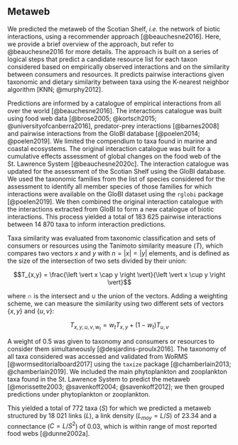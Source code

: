 ## Metaweb {#metamodule}

We predicted the metaweb of the Scotian Shelf, *i.e.* the network of biotic interactions, using a recommender approach [@beauchesne2016]. Here, we provide a brief overview of the approach, but refer to @beauchesne2016 for more details. The approach is built on a series of logical steps that predict a candidate resource list for each taxon considered based on empirically observed interactions and on the similarity between consumers and resources. It predicts pairwise interactions given taxonomic and dietary similarity between taxa using the K-nearest neighbor algorithm [KNN; @murphy2012]. 

Predictions are informed by a catalogue of empirical interactions from all over the world [@beauchesne2016]. The interactions catalogue was built using food web data [@brose2005; @kortsch2015; @universityofcanberra2016], predator-prey interactions [@barnes2008] and pairwise interactions from the GloBI database [@poelen2014; @poelen2019]. We limited the compendium to taxa found in marine and coastal ecosystems. The original interaction catalogue was built for a cumulative effects assessment of global changes on the food web of the St. Lawrence System [@beauchesne2020c]. The interaction catalogue was updated for the assessment of the Scotian Shelf using the GloBI database. We used the taxonomic families from the list of species considered for the assessment to identify all member species of those families for which interactions were available on the GloBI dataset using the `rglobi` package [@poelen2019]. We then combined the original interaction catalogue with the interactions extracted from GloBI to form a new catalogue of biotic interactions. This process yielded a total of 183 625 pairwise interactions between 14 870 taxa to inform interaction predictions. 

Taxa similarity was evaluated from taxonomic classification and sets of consumers or resources using the Tanimoto similarity measure ($T$), which compares two vectors $x$ and $y$ with $n = \left\vert x \right\vert = \left\vert y \right\vert$ elements, and is defined as the size of the intersection of two sets divided by their union:


$$T_{x,y} = \frac{\left \vert x \cap y \right \vert}{\left \vert x \cup y \right \vert}$$

where $\cap$ is the intersect and $\cup$ the union of the vectors. Adding a weighting scheme, we can measure the similarity using two different sets of vectors $\{x,y\}$ and $\{u,v\}$: 

$$T_{x,y,u,v,w_t} = w_t T_{x,y} + (1-w_t) T_{u,v}$$

A weight of 0.5 was given to taxonomy and consumers or resources to consider them simultaneously [@desjardins-proulx2016]. The taxonomy of all taxa considered was accessed and validated from WoRMS [@wormseditorialboard2017] using the `taxize` package [@chamberlain2013; @chamberlain2019]. We included the main phytoplankton and zooplankton taxa found in the St. Lawrence System to predict the metaweb [@morissette2003; @savenkoff2004; @savenkoff2012]; we then grouped predictions under phytoplankton or zooplankton. 

This yielded a total of 772 taxa ($S$) for which we predicted a metaweb structured by 18 021 links ($L$), a link density ($L_{moy} = L/S$) of 23.34 and a connectance ($C = L/S^2$) of 0.03, which is within range of most reported food webs [@dunne2002a].
 
 
